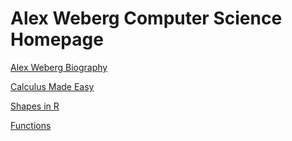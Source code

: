 # Alex Weberg Computer Science Homepage


[Alex Weberg Biography](http://aweberg.github.io/CS121-Work/Day-01/biography.html)

[Calculus Made Easy](http://aweberg.github.io/CS121-Work/Day-01/equations.html)

[Shapes in R](http://aweberg.github.io/CS121-Work/Day-03/Shapes.html)

[Functions](http://aweberg.github.io/CS121-Work/Day-04/Functions.html)


